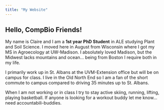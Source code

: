 ```yaml
---
title: "My Website"
---
```


## Hello, CompBio Friends!

My name is Claire and I am a **1st year PhD Student** in ALE studying Plant and Soil Science. I moved here in August from Wisconsin where I got my MS in Agroecology at UW-Madison. I absolutely loved Madison, but the Midwest lacks mountains and ocean... being from Boston I require both in my life. 

I primarily work up in St. Albans at the UVM-Extension office but will be on campus for class. I live in the Old North End so I am a fan of the short commute to campus compared to driving 35 minutes up to St. Albans. 

When I am not working or in class I try to stay active skiing, running, lifting, playing basketball. If anyone is looking for a workout buddy let me know... need accountabili-buddies. 

